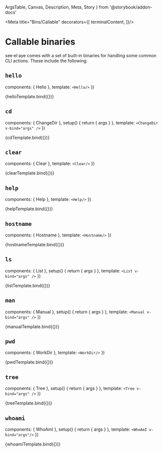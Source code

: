   ArgsTable,
  Canvas,
  Description,
  Meta,
  Story
} from '@storybook/addon-docs'




<Meta
  title="Bins/Callable"
  decorators={[
    terminalContent,
  ]}/>

# Callable binaries

see·el·aye comes with a set of built-in binaries for handling some common CLI
actions. These include the following.

## `hello`

<Description of={Hello}/>

  components: { Hello },
  template: `
    <Hello/>
  `
})

<Canvas>
  <Story name="hello">
    {helloTemplate.bind({})}
  </Story>
</Canvas>

## `cd`

<Description of={ChangeDir}/>

  components: { ChangeDir },
  setup() {
    return { args }
  },
  template: `
    <ChangeDir v-bind="args" />
  `
})

<Canvas>
  <Story
    name="cd"
    argTypes={{
      '--verbose/-v': {
        table: {
          type: { summary: 'boolean' },
          defaultValue: { summary: false },
        },
        description: cdBinary.kwargs[0].description,
        control: null
      },
      'dirpath': {
        table: {
          type: { summary: 'string' },
          defaultValue: { summary: cdBinary.args[0].default },
        },
        description: cdBinary.args[0].description,
        control: null
      },
    }}
    args={{
      argv: [
        '--verbose',
        '~/c',
      ],
    }}>
    {cdTemplate.bind({})}
  </Story>
</Canvas>

<ArgsTable story="cd"/>

## `clear`

<Description of={Clear}/>

  components: { Clear },
  template: `
    <Clear/>
  `
})

<Canvas>
  <Story name="clear">
    {clearTemplate.bind({})}
  </Story>
</Canvas>

## `help`

<Description of={Help}/>

  components: { Help },
  template: `
    <Help/>
  `
})

<Canvas>
  <Story name="help">
    {helpTemplate.bind({})}
  </Story>
</Canvas>

## `hostname`

<Description of={Hostname}/>

  components: { Hostname },
  template: `
    <Hostname/>
  `
})

<Canvas>
  <Story name="hostname">
    {hostnameTemplate.bind({})}
  </Story>
</Canvas>

## `ls`

<Description of={List}/>

  components: { List },
  setup() {
    return { args }
  },
  template: `
    <List v-bind="args" />
  `
})

<Canvas>
  <Story
    name="ls"
    argTypes={{
      '--all/-a': {
        table: {
          type: { summary: 'boolean' },
          defaultValue: { summary: lsBinary.kwargs[0].default },
        },
        description: lsBinary.kwargs[0].description,
        control: null
      },
      'dirpath': {
        table: {
          type: { summary: 'string' },
          defaultValue: { summary: lsBinary.args[0].default },
        },
        description: lsBinary.args[0].description,
        control: null
      },
    }}
    args={{
      argv: [
        '--all',
        '~',
      ],
    }}>
    {listTemplate.bind({})}
  </Story>
</Canvas>

<ArgsTable story="ls"/>

## `man`

<Description of={Manual}/>

  components: { Manual },
  setup() {
    return { args }
  },
  template: `
    <Manual v-bind="args" />
  `
})

<Canvas>
  <Story
    name="man"
    argTypes={{
      'bin': {
        table: {
          type: { summary: 'string' },
        },
        description: manBinary.args[0].description,
        control: null
      },
    }}
    args={{
      argv: [
        'tree',
      ],
    }}>
    {manualTemplate.bind({})}
  </Story>
</Canvas>

<ArgsTable story="man"/>

## `pwd`

<Description of={WorkDir}/>

  components: { WorkDir },
  template: `
    <WorkDir/>
  `
})

<Canvas>
  <Story name="pwd">
    {pwdTemplate.bind({})}
  </Story>
</Canvas>

## `tree`

<Description of={Tree}/>

  components: { Tree },
  setup() {
    return { args }
  },
  template: `
    <Tree v-bind="args" />
  `
})

<Canvas>
  <Story
    name="tree"
    argTypes={{
      '--verbose/-v': {
        table: {
          type: { summary: 'boolean' },
          defaultValue: { summary: treeBinary.kwargs[0].default },
        },
        description: treeBinary.kwargs[0].description,
        control: null
      },
      'dirpath': {
        table: {
          type: { summary: 'string' },
          defaultValue: { summary: treeBinary.args[0].default },
        },
        description: treeBinary.args[0].description,
        control: null
      },
    }}
    args={{
      argv: [
        '--verbose',
        '~',
      ],
    }}>
    {treeTemplate.bind({})}
  </Story>
</Canvas>

<ArgsTable story="tree"/>

## `whoami`

<Description of={WhoAmI}/>

  components: { WhoAmI },
  setup() {
    return { args }
  },
  template: `
    <WhoAmI v-bind="args"/>
  `
})

<Canvas>
  <Story
    name="whoami"
    argTypes={{
      '--groot/-g': {
        table: {
          type: { summary: 'boolean' },
          defaultValue: { summary: whoamiBinary.kwargs[0].default },
        },
        description: whoamiBinary.kwargs[0].description,
        control: null
      },
    }}
    args={{ argv: ['--groot'] }}>
    {whoamiTemplate.bind({})}
  </Story>
</Canvas>

<ArgsTable story="whoami"/>
